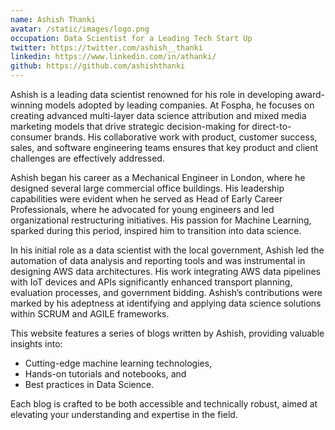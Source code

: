 ```yaml
---
name: Ashish Thanki
avatar: /static/images/logo.png
occupation: Data Scientist for a Leading Tech Start Up 
twitter: https://twitter.com/ashish__thanki
linkedin: https://www.linkedin.com/in/athanki/
github: https://github.com/ashishthanki
---
```


Ashish is a leading data scientist renowned for his role in developing award-winning models adopted by leading companies. At Fospha, he focuses on creating advanced multi-layer data science attribution and mixed media marketing models that drive strategic decision-making for direct-to-consumer brands. His collaborative work with product, customer success, sales, and software engineering teams ensures that key product and client challenges are effectively addressed.

Ashish began his career as a Mechanical Engineer in London, where he designed several large commercial office buildings. His leadership capabilities were evident when he served as Head of Early Career Professionals, where he advocated for young engineers and led organizational restructuring initiatives. His passion for Machine Learning, sparked during this period, inspired him to transition into data science.

In his initial role as a data scientist with the local government, Ashish led the automation of data analysis and reporting tools and was instrumental in designing AWS data architectures. His work integrating AWS data pipelines with IoT devices and APIs significantly enhanced transport planning, evaluation processes, and government bidding. Ashish’s contributions were marked by his adeptness at identifying and applying data science solutions within SCRUM and AGILE frameworks.

This website features a series of blogs written by Ashish, providing valuable insights into:

- Cutting-edge machine learning technologies,
- Hands-on tutorials and notebooks, and
- Best practices in Data Science.

Each blog is crafted to be both accessible and technically robust, aimed at elevating your understanding and expertise in the field.